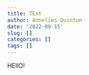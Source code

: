 ```yaml
---
title: TEst
author: Annelies Quinton
date: '2022-09-15'
slug: []
categories: []
tags: []
---
```

HEllO!
